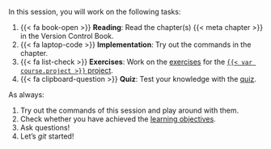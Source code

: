 In this session, you will work on the following tasks:

1. {{< fa book-open >}} **Reading**: Read the chapter(s) {{< meta chapter >}} in the Version Control Book.
1. {{< fa laptop-code >}} **Implementation**: Try out the commands in the chapter.
1. {{< fa list-check >}} **Exercises**: Work on the [exercises](#exercises) for the [`{{< var course.project >}}` project](#{{< var course.project >}}-project).
1. {{< fa clipboard-question >}} **Quiz**: Test your knowledge with the [quiz]({{< meta quiz-url >}}).

As always:

1. Try out the commands of this session and play around with them.
1. Check whether you have achieved the [learning objectives](#learning-objectives).
1. Ask questions!
1. Let's *git* started!